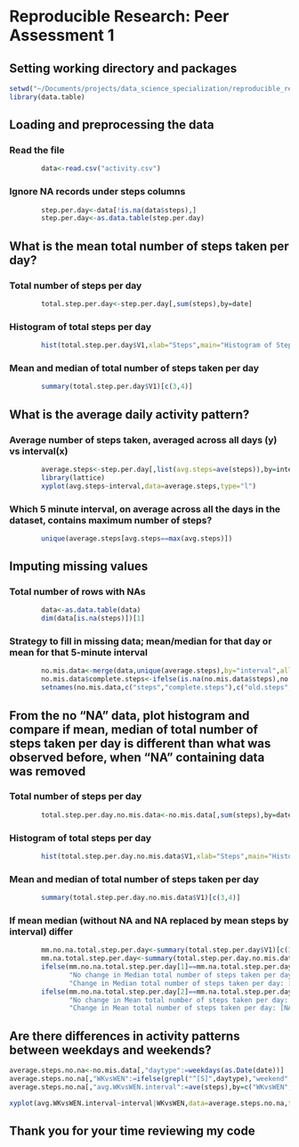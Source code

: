 Reproducible Research: Peer Assessment 1
========================================================

## Setting working directory and packages
```r
setwd("~/Documents/projects/data_science_specialization/reproducible_research/")
library(data.table)
```

## Loading and preprocessing the data
### Read the file
```r
        data<-read.csv("activity.csv")
```
### Ignore NA records under steps columns
```r
        step.per.day<-data[!is.na(data$steps),]
        step.per.day<-as.data.table(step.per.day)
```

## What is the mean total number of steps taken per day?
### Total number of steps per day
```r
        total.step.per.day<-step.per.day[,sum(steps),by=date]
```
### Histogram of total steps per day
```r
        hist(total.step.per.day$V1,xlab="Steps",main="Histogram of Steps per day")
```
### Mean and median of total number of steps taken per day
```r
        summary(total.step.per.day$V1)[c(3,4)]        
```

## What is the average daily activity pattern?
### Average number of steps taken, averaged across all days (y) vs interval(x)
```r
        average.steps<-step.per.day[,list(avg.steps=ave(steps)),by=interval]
        library(lattice)
        xyplot(avg.steps~interval,data=average.steps,type="l")
```
### Which 5 minute interval, on average across all the days in the dataset, contains maximum number of steps?
```r
        unique(average.steps[avg.steps==max(avg.steps)])
```

## Imputing missing values
### Total number of rows with NAs
```r
        data<-as.data.table(data)
        dim(data[is.na(steps)])[1]
```
### Strategy to fill in missing data; mean/median for that day or mean for that 5-minute interval
```r
        no.mis.data<-merge(data,unique(average.steps),by="interval",all.x=T)
        no.mis.data$complete.steps<-ifelse(is.na(no.mis.data$steps),no.mis.data$avg.steps,no.mis.data$steps)
        setnames(no.mis.data,c("steps","complete.steps"),c("old.steps","steps"))        
```
       
## From the no "NA" data, plot histogram and compare if mean, median of total number of steps taken per day is different than what was observed before, when "NA" containing data was removed
### Total number of steps per day
```r
        total.step.per.day.no.mis.data<-no.mis.data[,sum(steps),by=date]
```        
### Histogram of total steps per day
```r
        hist(total.step.per.day.no.mis.data$V1,xlab="Steps",main="Histogram of Steps per day; NAs replaced with mean/interval")
```
### Mean and median of total number of steps taken per day
```r
        summary(total.step.per.day.no.mis.data$V1)[c(3,4)]
```        
### If mean median (without NA and NA replaced by mean steps by interval) differ 
```r
        mm.no.na.total.step.per.day<-summary(total.step.per.day$V1)[c(3,4)]
        mm.na.total.step.per.day<-summary(total.step.per.day.no.mis.data$V1)[c(3,4)]
        ifelse(mm.no.na.total.step.per.day[1]==mm.na.total.step.per.day[1],
               "No change in Median total number of steps taken per day: [NA steps and associated records removed] IS EQUAL to [NAs replaced by mean steps by interval]",
               "Change in Median total number of steps taken per day: [NA steps and associated records removed] IS NOT EQUAL to [NAs replaced by mean steps by interval]")
        ifelse(mm.no.na.total.step.per.day[2]==mm.na.total.step.per.day[2],
               "No change in Mean total number of steps taken per day: [NA steps and associated records removed] IS EQUAL to [NAs replaced by mean steps by interval]",
               "Change in Mean total number of steps taken per day: [NA steps and associated records removed] IS NOT EQUAL to [NAs replaced by mean steps by interval]")
```

## Are there differences in activity patterns between weekdays and weekends?
```r
average.steps.no.na<-no.mis.data[,"daytype":=weekdays(as.Date(date))]
average.steps.no.na[,"WKvsWEN":=ifelse(grepl("^[S]",daytype),"weekend","weekday")]
average.steps.no.na[,"avg.WKvsWEN.interval":=ave(steps),by=c("WKvsWEN","interval")]
```
```r
xyplot(avg.WKvsWEN.interval~interval|WKvsWEN,data=average.steps.no.na,type="l",main="Avg. number of steps: by(WKd vs WKend + interval)",ylab="Avg. number of steps",layout=c(1,2))
```
## Thank you for your time reviewing my code
